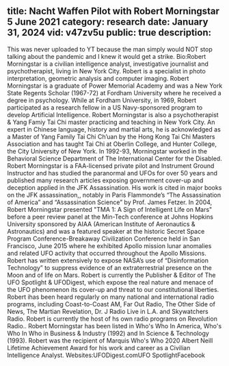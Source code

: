 title: Nacht Waffen Pilot with Robert Morningstar 5 June 2021
category: research
date: January 31, 2024
vid: v47zv5u
public: true
description:
---
This was never uploaded to YT because the man simply would NOT stop talking about the pandemic and I knew it would get a strike.
Bio:Robert Morningstar is a civilian intelligence analyst, investigative journalist and psychotherapist, living in New York City.
Robert is a specialist in photo interpretation, geometric analysis and computer imaging. Robert Morningstar is a graduate of Power Memorial Academy and was a New York State Regents Scholar (1967-72) at Fordham University where he received a degree in psychology. While at Fordham University, in 1969, Robert participated as a research fellow in a US Navy-sponsored program to develop Artificial Intelligence.
Robert Morningstar is also a psychotherapist & Yang Famiy Tai Chi master practicing and teaching in New York City. An expert in Chinese language, history and martial arts, he is acknowledged as a Master of Yang Family Tai Chi Ch’uan by the Hong Kong Tai Chi Masters Association and has taught Tai Chi at Oberlin College, and Hunter College, the City University of New York. In 1992-93, Morningstar worked in the Behavioral Science Department of The International Center for the Disabled.
Robert Morningstar is a FAA-licensed private pilot and Instrument Ground Instructor and has studied the paranormal and UFOs for over 50 years and published many research articles exposing government cover-up and deception applied in the JFK Assassination. His work is cited in major books on the JFK assassination,, notably in Paris Flammonde’s “The Assassination of America” and “Assassination Science” by Prof. James Fetzer.
In 2004, Robert Morningstar presented "TMA 1: A Sign of Intelligent Life on Mars" before a peer review panel at the Min-Tech conference at Johns Hopkins University sponsored by AIAA (American Institute of Aeronautics & Astronautics) and was a featured speaker at the historic Secret Space Program Conference-Breakaway Civilization Conference held in San Francisco, June 2015 where he exhibited Apollo mission lunar anomalies and related UFO activity that occurred throughout the Apollo Missions. Robert has written extensively to expose NASA’s use of “Disinformation Technology” to suppress evidence of an extraterrestrial presence on the Moon and of life on Mars.
Robert is currently the Publisher & Editor of The UFO Spotlight & UFODigest, which expose the real nature and menace of the UFO phenomenon its cover-up and threat to our constitutional liberties. Robert ihas been heard regularly on many national and international radio programs, including Coast-to-Coast AM, Far Out Radio, The Other Side of News, The Martian Revelation, Dr. J Radio Live in L.A. and Skywatchers Radio. Robert is currently the host of hs own radio programs on Revolution Radio..
Robert Morningstar has been listed in Who's Who In America, Who's Who In Who in Business & Industry (1992) and In Science & Technology (1993). Robert was the recipient of Marquis Who's Who 2020 Albert Neill Lifetime Achievement Award for his work and career as a Civilian Intelligence Analyst.
Websites:UFODigest.comUFO SpotlightFacebook
